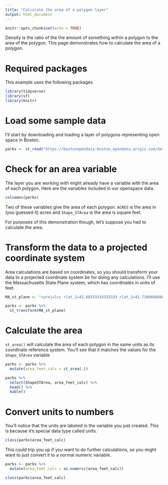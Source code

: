 ```yaml
---
title: "Calculate the area of a polygon layer"
output: html_document
---
```


```r
knitr::opts_chunk$set(echo = TRUE)
```

Density is the ratio of the the amount of something within a 
polygon to the area of the polygon. This page demonstrates how 
to calculate the area of a polygon.

# Required packages

This example uses the following packages

```r
library(tidyverse)
library(sf)
library(knitr)
```

# Load some sample data

I'll start by downloading and loading a layer of polygons representing 
open space in Boston.

```r
parks <- st_read("https://bostonopendata-boston.opendata.arcgis.com/datasets/boston::open-space.geojson")
```

# Check for an area variable

The layer you are working with might already have a variable with the area 
of each polygon. Here are the variables included in our openspace data.

```r
colnames(parks)
```  

Two of these variables give the area of each polygon. `ACRES` is the area in 
(you guessed it) acres and `Shape_STArea` is the area is square feet. 

For purposes of this demonstration though, let's suppose you had to calculate the area.

# Transform the data to a projected coordinate system

Area calculations are based on coordinates, so you should transform your data to a 
projected coordinate system be for doing any calculations. I'll use the Massachusetts 
State Plane system, which has coordinates in units of feet. 

```r
MA_st_plane <- "+proj=lcc +lat_1=42.68333333333333 +lat_2=41.71666666666667 +lat_0=41 +lon_0=-71.5 +x_0=200000.0001016002 +y_0=750000 +ellps=GRS80 +towgs84=0,0,0,0,0,0,0 +to_meter=0.3048006096012192 +no_defs" 

parks <- parks %>%
  st_transform(MA_st_plane)
```

# Calculate the area

`st_area()` will calculate the area of each polygon in the same units as its
coordinate reference system. You'll see that it matches the values for the 
`Shape_STArea` variable

```r
parks <- parks %>%
  mutate(area_feet_calc = st_area(.))

parks %>%
  select(ShapeSTArea, area_feet_calc) %>%
  head() %>%
  kable()
```

# Convert units to numbers

You'll notice that the units are labeled in the variable you just created. This is 
because it's special data type called units.

```r
class(parks$area_feet_calc)
```

This could trip you up if you want to do further calculations, so you might 
want to just convert it to a normal numeric variable.

```r
parks <- parks %>%
  mutate(area_feet_calc = as.numeric(area_feet_calc))

class(parks$area_feet_calc)
```


